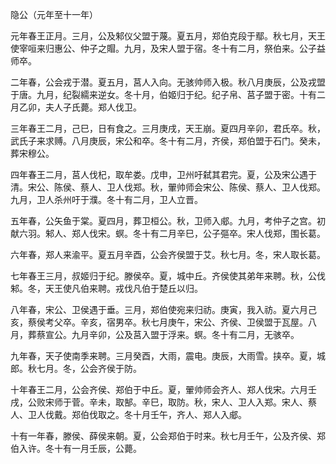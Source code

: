 

隐公（元年至十一年）

元年春王正月。三月，公及邾仪父盟于蔑。夏五月，郑伯克段于鄢。秋七月，天王使宰咺来归惠公、仲子之賵。九月，及宋人盟于宿。冬十有二月，祭伯来。公子益师卒。

二年春，公会戎于潜。夏五月，莒人入向。无骇帅师入极。秋八月庚辰，公及戎盟于唐。九月，纪裂繻来逆女。冬十月，伯姬归于纪。纪子帛、莒子盟于密。十有二月乙卯，夫人子氏薨。郑人伐卫。

三年春王二月，己巳，日有食之。三月庚戌，天王崩。夏四月辛卯，君氏卒。秋，武氏子来求赙。八月庚辰，宋公和卒。冬十有二月，齐侯，郑伯盟于石门。癸未，葬宋穆公。

四年春王二月，莒人伐杞，取牟娄。戊申，卫州吁弑其君完。夏，公及宋公遇于清。宋公、陈侯、蔡人、卫人伐郑。秋，翬帅师会宋公、陈侯、蔡人、卫人伐郑。九月，卫人杀州吁于濮。冬十有二月，卫人立晋。

五年春，公矢鱼于棠。夏四月，葬卫桓公。秋，卫师入郕。九月，考仲子之宫。初献六羽。邾人、郑人伐宋。螟。冬十有二月辛巳，公子彄卒。宋人伐郑，围长葛。

六年春，郑人来渝平。夏五月辛酉，公会齐侯盟于艾。秋七月。冬，宋人取长葛。

七年春王三月，叔姬归于纪。滕侯卒。夏，城中丘。齐侯使其弟年来聘。秋，公伐邾。冬，天王使凡伯来聘。戎伐凡伯于楚丘以归。

八年春，宋公、卫侯遇于垂。三月，郑伯使宛来归祊。庚寅，我入祊。夏六月己亥，蔡侯考父卒。辛亥，宿男卒。秋七月庚午，宋公、齐侯、卫侯盟于瓦屋。八月，葬蔡宣公。九月辛卯，公及莒入盟于浮来。螟。冬十有二月，无骇卒。

九年春，天子使南季来聘。三月癸酉，大雨，震电。庚辰，大雨雪。挟卒。夏，城郎。秋七月。冬，公会齐侯于防。

十年春王二月，公会齐侯、郑伯于中丘。夏，翬帅师会齐人、郑人伐宋。六月壬戌，公败宋师于菅。辛未，取郜。辛巳，取防。秋，宋人、卫人入郑。宋人、蔡人、卫人伐戴。郑伯伐取之。冬十月壬午，齐人、郑人入郕。

十有一年春，滕侯、薛侯来朝。夏，公会郑伯于时来。秋七月壬午，公及齐侯、郑伯入许。冬十有一月壬辰，公薨。

